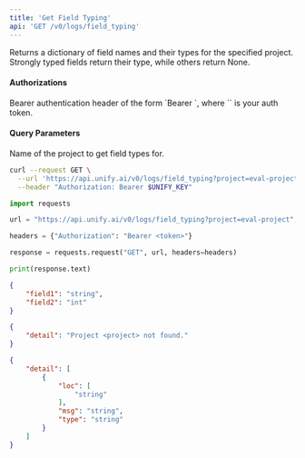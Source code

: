 ```yaml
---
title: 'Get Field Typing'
api: 'GET /v0/logs/field_typing'
---
```

Returns a dictionary of field names and their types for the specified project.
Strongly typed fields return their type, while others return None.

#### Authorizations

<ParamField header="Authorization" type="string" required="true">
  Bearer authentication header of the form `Bearer <token>`, where `<token>` is your auth token.
</ParamField>

#### Query Parameters

<ParamField query="project" type="string" required="true">
Name of the project to get field types for.
</ParamField>

<RequestExample>

```bash cURL
curl --request GET \
  --url 'https://api.unify.ai/v0/logs/field_typing?project=eval-project' \
  --header "Authorization: Bearer $UNIFY_KEY"
```

```python Python
import requests

url = "https://api.unify.ai/v0/logs/field_typing?project=eval-project"

headers = {"Authorization": "Bearer <token>"}

response = requests.request("GET", url, headers=headers)

print(response.text)
```

</RequestExample>
<ResponseExample>

```json 200
{
    "field1": "string",
    "field2": "int"
}
```

```json 404
{
    "detail": "Project <project> not found."
}
```

```json 422
{
    "detail": [
        {
            "loc": [
                "string"
            ],
            "msg": "string",
            "type": "string"
        }
    ]
}
```

</ResponseExample>
